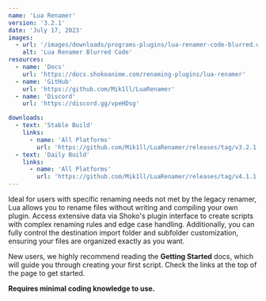 ```yaml
---
name: 'Lua Renamer'
version: '3.2.1'
date: 'July 17, 2023'
images:
  - url: '/images/downloads/programs-plugins/lua-renamer-code-blurred.webp'
    alt: 'Lua Renamer Blurred Code'
resources:
  - name: 'Docs'
    url: 'https://docs.shokoanime.com/renaming-plugins/lua-renamer'
  - name: 'GitHub'
    url: 'https://github.com/Mik1ll/LuaRenamer'
  - name: 'Discord'
    url: 'https://discord.gg/vpeHDsg'

downloads:
  - text: 'Stable Build'
    links:
      - name: 'All Platforms'
        url: 'https://github.com/Mik1ll/LuaRenamer/releases/tag/v3.2.1'
  - text: 'Daily Build'
    links:
      - name: 'All Platforms'
        url: 'https://github.com/Mik1ll/LuaRenamer/releases/tag/v4.1.1'
---
```


Ideal for users with specific renaming needs not met by the legacy renamer, Lua allows you to rename files without
writing and compiling your own plugin. Access extensive data via Shoko's plugin interface to create scripts with complex
renaming rules and edge case handling. Additionally, you can fully control the destination import folder and subfolder
customization, ensuring your files are organized exactly as you want.

New users, we highly recommend reading the **Getting Started** docs, which will guide you through creating your first
script. Check the links at the top of the page to get started.

**Requires minimal coding knowledge to use.**
